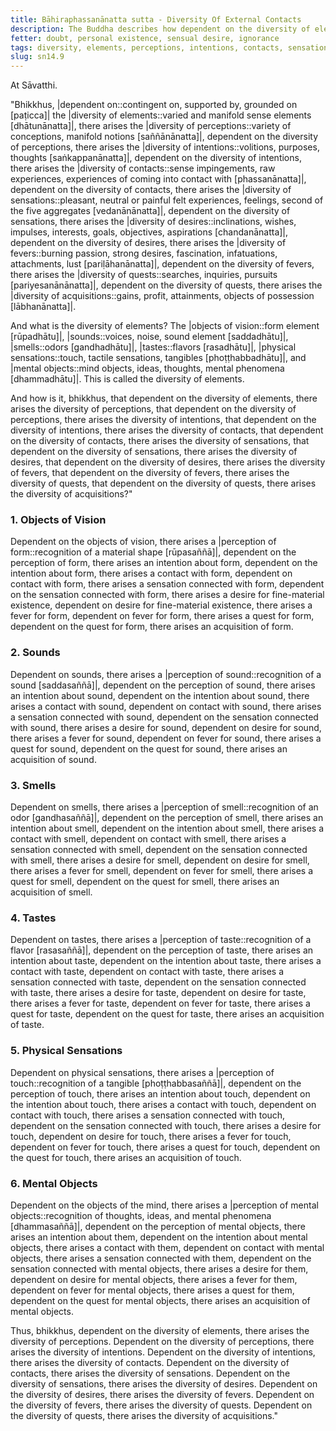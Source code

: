 ```yaml
---
title: Bāhiraphassanānatta sutta - Diversity Of External Contacts
description: The Buddha describes how dependent on the diversity of elements, there arises a diversity of perceptions, intentions, contacts, sensations connected with contact, desires, fevers, quests, and acquisitions.
fetter: doubt, personal existence, sensual desire, ignorance
tags: diversity, elements, perceptions, intentions, contacts, sensations, feelings, desires, fevers, quests, acquisitions, objects of vision, sounds, smells, tastes, physical sensations, mental objects, form element, sound element, odor element, taste element, touch element, six sense bases, sn, sn12-21, sn14
slug: sn14.9
---
```


At Sāvatthi.

"Bhikkhus, |dependent on::contingent on, supported by, grounded on [paṭicca]| the |diversity of elements::varied and manifold sense elements [dhātunānatta]|, there arises the |diversity of perceptions::variety of conceptions, manifold notions [saññānānatta]|,
dependent on the diversity of perceptions, there arises the |diversity of intentions::volitions, purposes, thoughts [saṅkappanānatta]|,
dependent on the diversity of intentions, there arises the |diversity of contacts::sense impingements, raw experiences, experiences of coming into contact with [phassanānatta]|,
dependent on the diversity of contacts, there arises the |diversity of sensations::pleasant, neutral or painful felt experiences, feelings, second of the five aggregates [vedanānānatta]|,
dependent on the diversity of sensations, there arises the |diversity of desires::inclinations, wishes, impulses, interests, goals, objectives, aspirations [chandanānatta]|,
dependent on the diversity of desires, there arises the |diversity of fevers::burning passion, strong desires, fascination, infatuations, attachments, lust [pariḷāhanānatta]|,
dependent on the diversity of fevers, there arises the |diversity of quests::searches, inquiries, pursuits [pariyesanānānatta]|,
dependent on the diversity of quests, there arises the |diversity of acquisitions::gains, profit, attainments, objects of possession [lābhanānatta]|.

And what is the diversity of elements? The |objects of vision::form element [rūpadhātu]|, |sounds::voices, noise, sound element [saddadhātu]|, |smells::odors [gandhadhātu]|, |tastes::flavors [rasadhātu]|, |physical sensations::touch, tactile sensations, tangibles [phoṭṭhabbadhātu]|, and |mental objects::mind objects, ideas, thoughts, mental phenomena [dhammadhātu]|. This is called the diversity of elements.

And how is it, bhikkhus, that dependent on the diversity of elements, there arises the diversity of perceptions,
that dependent on the diversity of perceptions, there arises the diversity of intentions,
that dependent on the diversity of intentions, there arises the diversity of contacts,
that dependent on the diversity of contacts, there arises the diversity of sensations,
that dependent on the diversity of sensations, there arises the diversity of desires,
that dependent on the diversity of desires, there arises the diversity of fevers,
that dependent on the diversity of fevers, there arises the diversity of quests,
that dependent on the diversity of quests, there arises the diversity of acquisitions?"

### 1. Objects of Vision

Dependent on the objects of vision, there arises a |perception of form::recognition of a material shape [rūpasaññā]|,
dependent on the perception of form, there arises an intention about form,
dependent on the intention about form, there arises a contact with form,
dependent on contact with form, there arises a sensation connected with form,
dependent on the sensation connected with form, there arises a desire for fine-material existence,
dependent on desire for fine-material existence, there arises a fever for form,
dependent on fever for form, there arises a quest for form,
dependent on the quest for form, there arises an acquisition of form.

### 2. Sounds

Dependent on sounds, there arises a |perception of sound::recognition of a sound [saddasaññā]|,
dependent on the perception of sound, there arises an intention about sound,
dependent on the intention about sound, there arises a contact with sound,
dependent on contact with sound, there arises a sensation connected with sound,
dependent on the sensation connected with sound, there arises a desire for sound,
dependent on desire for sound, there arises a fever for sound,
dependent on fever for sound, there arises a quest for sound,
dependent on the quest for sound, there arises an acquisition of sound.

### 3. Smells

Dependent on smells, there arises a |perception of smell::recognition of an odor [gandhasaññā]|,
dependent on the perception of smell, there arises an intention about smell,
dependent on the intention about smell, there arises a contact with smell,
dependent on contact with smell, there arises a sensation connected with smell,
dependent on the sensation connected with smell, there arises a desire for smell,
dependent on desire for smell, there arises a fever for smell,
dependent on fever for smell, there arises a quest for smell,
dependent on the quest for smell, there arises an acquisition of smell.

### 4. Tastes

Dependent on tastes, there arises a |perception of taste::recognition of a flavor [rasasaññā]|,
dependent on the perception of taste, there arises an intention about taste,
dependent on the intention about taste, there arises a contact with taste,
dependent on contact with taste, there arises a sensation connected with taste,
dependent on the sensation connected with taste, there arises a desire for taste,
dependent on desire for taste, there arises a fever for taste,
dependent on fever for taste, there arises a quest for taste,
dependent on the quest for taste, there arises an acquisition of taste.

### 5. Physical Sensations

Dependent on physical sensations, there arises a |perception of touch::recognition of a tangible [phoṭṭhabbasaññā]|,
dependent on the perception of touch, there arises an intention about touch,
dependent on the intention about touch, there arises a contact with touch,
dependent on contact with touch, there arises a sensation connected with touch,
dependent on the sensation connected with touch, there arises a desire for touch,
dependent on desire for touch, there arises a fever for touch,
dependent on fever for touch, there arises a quest for touch,
dependent on the quest for touch, there arises an acquisition of touch.

### 6. Mental Objects

Dependent on the objects of the mind, there arises a |perception of mental objects::recognition of thoughts, ideas, and mental phenomena [dhammasaññā]|,
dependent on the perception of mental objects, there arises an intention about them,
dependent on the intention about mental objects, there arises a contact with them,
dependent on contact with mental objects, there arises a sensation connected with them,
dependent on the sensation connected with mental objects, there arises a desire for them,
dependent on desire for mental objects, there arises a fever for them,
dependent on fever for mental objects, there arises a quest for them,
dependent on the quest for mental objects, there arises an acquisition of mental objects.

Thus, bhikkhus, dependent on the diversity of elements, there arises the diversity of perceptions. Dependent on the diversity of perceptions, there arises the diversity of intentions. Dependent on the diversity of intentions, there arises the diversity of contacts. Dependent on the diversity of contacts, there arises the diversity of sensations. Dependent on the diversity of sensations, there arises the diversity of desires. Dependent on the diversity of desires, there arises the diversity of fevers. Dependent on the diversity of fevers, there arises the diversity of quests. Dependent on the diversity of quests, there arises the diversity of acquisitions."